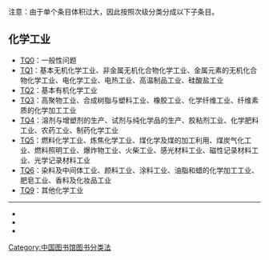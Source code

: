 {{Unreferenced|time=2020-12-22T03:53:41+00:00}}
注意：由于单个条目体积过大，因此按照次级分类分成以下子条目。

==化学工业==
*[[中国图书馆分类法_(TQ0)|TQ0]]：一般性问题
*[[中国图书馆分类法_(TQ1)|TQ1]]：基本无机化学工业、非金属无机化合物化学工业、金属元素的无机化合物化学工业、电化学工业、电热工业、高温制品工业、硅酸盐工业
*[[中国图书馆分类法_(TQ2)|TQ2]]：基本有机化学工业
*[[中国图书馆分类法_(TQ3)|TQ3]]：高聚物工业、合成树脂与塑料工业、橡胶工业、化学纤维工业、纤维素质的化学加工工业
*[[中国图书馆分类法_(TQ4)|TQ4]]：溶剂与增塑剂的生产、试剂与纯化学品的生产、胶粘剂工业、化学肥料工业、农药工业、制药化学工业
*[[中国图书馆分类法_(TQ5)|TQ5]]：燃料化学工业、炼焦化学工业、煤化学及煤的加工利用、煤炭气化工业、燃料照明工业、爆炸物工业、火柴工业、感光材料工业、磁性记录材料工业、光学记录材料工业
*[[中国图书馆分类法_(TQ6)|TQ6]]：染料及中间体工业、颜料工业、涂料工业、油脂和蜡的化学加工工业、肥皂工业、香料及化妆品工业
*[[中国图书馆分类法_(TQ9)|TQ9]]：其他化学工业

----
*{{CLC-TQ}}
*{{CLC-T}}
*{{CLC}}

[[Category:中国图书馆图书分类法|Category:中国图书馆图书分类法]]